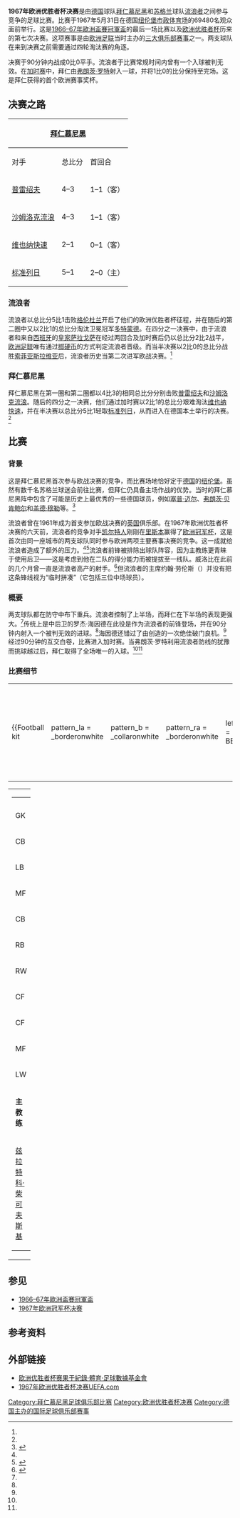 {{noteTA|G1=football|G2=uefa|G3=fcbayern}}
{{Infobox football match
| title                   = 1967年欧洲优胜者杯决赛
| image                   =
| event                   = [[1966–67年歐洲盃賽冠軍盃|1966–67年歐洲盃賽冠軍盃]]
| team1                   = [[拜仁慕尼黑|拜仁慕尼黑]]
| team1association        = {{flagicon|FRG|size=30px}}
| team1score              = 1
| team2                   = [[流浪者足球俱乐部|流浪者]]
| team2association        = {{flagicon|SCO|size=30px}}
| team2score              = 0
| details                 = [[加时赛|加时赛]]
| date                    = 1967年5月31日
| stadium                 = [[根德体育场|市政体育场]]
| city                    = [[纽伦堡|纽伦堡]]
| man_of_the_match1a      =
| man_of_the_match1atitle =
| man_of_the_match1b      =
| man_of_the_match1btitle =
| referee                 = {{link-en|孔切托·罗贝洛|Concetto Lo Bello}}（[[意大利足球协会|意大利]]）
| attendance              = 69,480人
| weather                 =
| previous                = {{link-en|1966年欧洲优胜者杯决赛|1966 European Cup Winners' Cup Final|1966}}
| next                    = {{link-en|1968年欧洲优胜者杯决赛|1968 European Cup Winners' Cup Final|1968}}
}}
'''1967年欧洲优胜者杯决赛'''是由[[德国|德国]]球队[[拜仁慕尼黑|拜仁慕尼黑]]和[[苏格兰|苏格兰]]球队[[流浪者足球俱乐部|流浪者]]之间参与竞争的足球比赛。比赛于1967年5月31日在德国[[纽伦堡|纽伦堡]][[根德体育场|市政体育场]]的69480名观众面前举行。这是[[1966–67年歐洲盃賽冠軍盃|1966–67年歐洲盃賽冠軍盃]]的最后一场比赛以及[[欧洲优胜者杯|欧洲优胜者杯]]历来的第七次决赛。这项赛事是由[[欧洲足联|欧洲足联]]当时主办的[[欧洲三大杯|三大俱乐部赛事]]之一。两支球队在来到决赛之前需要通过四轮淘汰赛的角逐。

决赛于90分钟内战成0比0平手。流浪者于比赛常规时间内曾有一个入球被判无效。在[[加时赛|加时赛]]中，拜仁由[[弗朗茨·罗特|弗朗茨·罗特]]射入一球，并将1比0的比分保持至完场。这是拜仁获得的首个欧洲赛事奖杯。

==决赛之路==
{{details|1966–67年歐洲盃賽冠軍盃}}

{|class="wikitable" style="text-align:center"
|-
!colspan=4|{{flagicon|GER}} [[拜仁慕尼黑|拜仁慕尼黑]]
! 
!colspan=4|{{flagicon|SCO}} [[流浪者足球俱乐部|流浪者]]
|- style="background:#c1e0ff"
|对手
|总比分
|首回合
|次回合
|
|对手
|总比分
|首回合
|次回合
|-
|align=left|{{flagicon|TCH}} [[普雷紹夫足球俱樂部|普雷绍夫]]
|4–3
|1–1（客）
|3–2（主）
|style="background:#c1e0ff;"|[[1966–67年歐洲盃賽冠軍盃#第一圈|第一圈]]
|align=left|{{flagicon|NIR}} [[格伦杜兰足球俱乐部|格伦杜兰]]
|5–1
|1–1（客）
|4–0（主）
|-
|align=left|{{flagicon|IRL}} [[沙姆洛克流浪足球俱乐部|沙姆洛克流浪]]
|4–3
|1–1（客）
|3–2（主）
|style="background:#c1e0ff;"|[[1966–67年歐洲盃賽冠軍盃#第二圈|第二圈]]
|align=left|{{flagicon|GER}} [[多特蒙德足球俱樂部|多特蒙德]]
|2–1
|2–1（主）
|0–0（客）
|-
|align=left|{{flagicon|AUT}} [[维也纳快速|维也纳快速]]
|2–1
|0–1（客）
|2–0（[[加时赛|加时]]）（主）
|style="background:#c1e0ff;"|[[1966–67年歐洲盃賽冠軍盃#半準決賽|四分之一决赛]]
|align=left|{{flagicon|ESP|1945}} [[皇家萨拉戈萨|皇家萨拉戈萨]]
|2–2（[[掷硬币|掷]]）
|2–0（主）
|0–2（[[加时赛|加时]]）（客）
|-
|align=left|{{flagicon|BEL}} [[标准列日|标准列日]]
|5–1
|2–0（主）
|3–1（客）
|style="background:#c1e0ff;"|[[1966–67年歐洲盃賽冠軍盃#準決賽|半决赛]]
|align=left|{{flagicon|BUL|1946}} [[索菲亞斯拉維亞足球俱樂部|索菲亚斯拉维亚]]
|2–0
|1–0（客）
|1–0（主）
|}

===流浪者===
流浪者以总比分5比1击败[[格伦杜兰足球俱乐部|格伦杜兰]]开启了他们的欧洲优胜者杯征程，并在随后的第二圈中又以2比1的总比分淘汰卫冕冠军[[多特蒙德足球俱樂部|多特蒙德]]。在四分之一决赛中，由于流浪者和来自[[西班牙|西班牙]]的[[皇家萨拉戈萨|皇家萨拉戈萨]]在经过两回合及加时赛后仍以总比分2比2战平，[[欧洲足联|欧洲足联]]唯有通过[[掷硬币|掷硬币]]的方式判定流浪者晋级。而当半决赛以2比0的总比分战胜[[索菲亞斯拉維亞足球俱樂部|索菲亚斯拉维亚]]后，流浪者历史当第二次进军欧战决赛。<ref name="Uefa" />

===拜仁慕尼黑===
拜仁慕尼黑在第一圈和第二圈都以4比3的相同总比分分别击败[[普雷紹夫足球俱樂部|普雷绍夫]]和[[沙姆洛克流浪足球俱乐部|沙姆洛克流浪]]。随后的四分之一决赛，他们通过加时赛以2比1的总比分艰难淘汰[[维也纳快速|维也纳快速]]，并在半决赛以总比分5比1轻取[[标准列日|标准列日]]，从而进入在德国本土举行的决赛。<ref name="Uefa" />

==比赛==
===背景===
这是拜仁慕尼黑首次参与欧战决赛的竞争，而比赛场地恰好定于[[德国|德国]]的[[纽伦堡|纽伦堡]]。虽然有数千名苏格兰球迷会前往比赛，但拜仁仍具备主场作战的优势。当时的拜仁慕尼黑阵中包含了可能是历史上最优秀的一些德国球员，例如[[塞普·迈尔|塞普·迈尔]]、[[弗朗茨·贝肯鲍尔|弗朗茨·贝肯鲍尔]]和[[盖德·穆勒|盖德·穆勒]]等。<ref name="Uefa">{{cite web |url=http://en.archive.uefa.com/competitions/ecwc/history/season=1966/intro.html |title=1966/67: Bayern exploit home advantage |publisher=Uefa |accessdate=21 December 2013 |deadurl=yes |archiveurl=https://web.archive.org/web/20100630104154/http://en.archive.uefa.com/competitions/ecwc/history/season%3D1966/intro.html |archivedate=2010-06-30 }}</ref>

流浪者曾在1961年成为首支参加欧战决赛的[[英国|英国]]俱乐部。在1967年欧洲优胜者杯决赛的六天前，流浪者的竞争对手[[凯尔特人足球俱乐部|凯尔特人]]刚刚在[[里斯本|里斯本]]赢得了[[1967年欧洲冠军杯决赛|欧洲冠军杯]]，这是首次由同一座城市的两支球队同时参与欧洲两项主要赛事决赛的竞争。这一成就给流浪者造成了额外的压力。<ref name="Uefa" /><ref name="BBC">{{cite web|url=http://news.bbc.co.uk/sport1/hi/football/teams/r/rangers/6706369.stm|title=When Euro glory evaded Rangers|publisher=BBC Sport|accessdate=21 December 2013|archive-date=2007-08-25|archive-url=https://web.archive.org/web/20070825231302/http://news.bbc.co.uk/sport1/hi/football/teams/r/rangers/6706369.stm|dead-url=no}}</ref>流浪者前锋{{link-en|亚历克斯·威洛比|Alex Willoughby}}被排除出球队阵容，因为主教练更青睐于使用后卫{{link-en|罗杰·海因德|Roger Hynd}}——这是考虑到他在二队的得分能力而被提拔至一线队。威洛比在此前的几个月曾一直是流浪者高产的射手。<ref name="herald">{{cite web|url=http://www.heraldscotland.com/1967-all-that-1.858522|title=1967 & all that|publisher=The Herald|accessdate=21 December 2013|archive-date=2013-12-24|archive-url=https://web.archive.org/web/20131224201028/http://www.heraldscotland.com/1967-all-that-1.858522|dead-url=no}}</ref>但流浪者的主席约翰·劳伦斯（{{lang|de|John Lawrence}}）并没有把这条锋线视为“临时拼凑”（它包括三位中场球员）。

===概要===
两支球队都在防守中布下重兵。流浪者控制了上半场，而拜仁在下半场的表现更强大。<ref name="Uefa" />传统上是中后卫的罗杰·海因德在此役是作为流浪者的前锋登场，并在90分钟内射入一个被判无效的进球。<ref name="herald" />海因德还错过了由{{link-en|戴夫·史密斯 (1943年生足球运动员)|Dave Smith (footballer, born 1943)|戴夫·史密斯}}创造的一次绝佳破门良机。<ref name="herald" />经过90分钟的互交白卷，比赛进入加时赛。当弗朗茨·罗特利用流浪者防线的犹豫而挑球越过{{link-en|诺里·马丁|Norrie Martin}}后，拜仁取得了全场唯一的入球。<ref name="Uefa" /><ref name="herald" />

=== 比赛细节 ===
{{football box
|date = {{Start date|1967|05|31|df=y}}
|time = 19:30 [[Central_European_Summer_Time|CEST]]
|team1 = [[拜仁慕尼黑|拜仁慕尼黑]] {{flagicon|FRG}}
|score = 1–0
|aet = yes
|report=[https://web.archive.org/web/20140201234255/http://www.sharkscores.com/Match/Default.aspx?id=768456 报告]
[http://web.archive.org/liveweb/http://www.eurocups-uefa.ru/winner_cups/1966-67/protocols/cw1967_031_0.php 报告2]
|team2 = {{flagicon|SCO}} [[流浪者足球俱乐部|流浪者]]
|goals1 =  [[弗朗茨·罗特|罗特]] {{goal|109}}
|goals2 =
|stadium = [[纽伦堡|纽伦堡]][[根德体育场|市政体育场]]
|attendance = 69,480
|referee = {{link-en|孔切托·罗贝洛|Concetto Lo Bello}}（[[意大利足球协会|意大利]]）
}}

{| width=92% |
|-
|{{Football kit
 | pattern_la = _borderonwhite
 | pattern_b  = _collaronwhite
 | pattern_ra = _borderonwhite
 | leftarm    = BB0000
 | body       = BB0000
 | rightarm   = BB0000
 | shorts     = BB0000
 | socks      = FFFFFF
 | title      = 拜仁慕尼黑
}}
|{{Football kit
 | pattern_la = 
 | pattern_b  = _vneckwhite
 | pattern_ra = 
 | leftarm    = 0000FF
 | body       = 0000FF
 | rightarm   = 0000FF
 | shorts     = FFFFFF
 | socks      = 0000FF
 | title      = 流浪者
}}
|}

{| width=100%
|valign="top" width="50%"|
{| style="font-size:90%" cellspacing="0" cellpadding="0"
|colspan="4"|
|-
!width=25| !!width=25|
|-
|GK ||'''1''' ||{{flagicon|FRG}} [[塞普·迈尔|塞普·迈尔]]
|-
|CB ||'''2''' ||{{flagicon|FRG}} {{link-en|彼得·库普费尔施密特|Peter Kupferschmidt}}
|-
|LB ||'''3''' ||{{flagicon|FRG}} [[维尔纳·奥尔克|维尔纳·奥尔克]] [[File:Captain_sports.svg|15px]] 
|-
|MF ||'''4''' ||{{flagicon|FRG}} [[弗朗茨·罗特|弗朗茨·罗特]]
|-
|CB ||'''5''' ||{{flagicon|FRG}} [[弗朗茨·贝肯鲍尔|弗朗茨·贝肯鲍尔]]
|-
|RB ||'''6''' ||{{flagicon|FRG}} [[汉斯·诺瓦克|汉斯·诺瓦克]]
|-
|RW ||'''7''' ||{{flagicon|FRG}} {{link-en|鲁道夫·纳夫齐格|Rudolf Nafziger}}
|-
|CF ||'''8''' ||{{flagicon|FRG}} {{link-en|莱纳·奥尔豪泽|Rainer Ohlhauser}}
|-
|CF ||'''9''' ||{{flagicon|FRG}} [[盖德·穆勒|盖德·穆勒]]  
|-
|MF ||'''10''' ||{{flagicon|FRG}} {{link-en|迪特·科尔曼|Dieter Koulmann}}
|-
|LW ||'''11''' ||{{flagicon|FRG}} {{link-en|迪特·布伦宁格|Dieter Brenninger}}
|-
|colspan=3|'''主教练'''
|-
|colspan=4|{{flagicon|SFR Yugoslavia}} [[兹拉特科·柴可夫斯基|兹拉特科·柴可夫斯基]]
|}
|valign="top" width="50%"|
{| style="font-size:90%" cellspacing="0" cellpadding="0" align="center"
|colspan="4"|
|-
!width=25| !!width=25|
|-
|GK ||'''1''' ||{{flagicon|SCO}} {{link-en|诺里·马丁|Norrie Martin}}
|-
|RB ||'''2''' ||{{flagicon|DEN}} {{link-en|凯·约翰森|Kai Johansen}}
|-
|LB ||'''3''' ||{{flagicon|SCO}} {{link-en|大卫·普罗文 (1941年生足球运动员)|David Provan (footballer born 1941)|大卫·普罗文}}
|-
|CB ||'''4''' ||{{flagicon|SCO}} {{link-en|桑迪·贾丁|Sandy Jardine}}
|-
|CB ||'''5''' ||{{flagicon|SCO}} {{link-en|罗尼·麦金农|Ronnie McKinnon}}
|-
|CM ||'''6''' ||{{flagicon|SCO}} [[约翰·格雷格|约翰·格雷格]] [[File:Captain_sports.svg|15px]]
|-
|RM ||'''7''' ||{{flagicon|SCO}} {{link-en|威利·亨德森|Willie Henderson}}
|-
|CM ||'''8''' ||{{flagicon|SCO}} {{link-en|戴夫·史密斯 (1943年生足球运动员)|Dave Smith (footballer, born 1943)|戴夫·史密斯}}
|-
|FW ||'''9''' ||{{flagicon|SCO}} {{link-en|罗杰·海因德|Roger Hynd}}
|-
|FW ||'''10''' ||{{flagicon|SCO}} {{link-en|亚历克斯·史密斯 (1940年生足球运动员)|Alex Smith (footballer born 1940)|亚历克斯·史密斯}}
|-
|LM ||'''11''' ||{{flagicon|SCO}} {{link-en|威利·约翰斯通|Willie Johnston}}
|-
|colspan=3|'''主教练：'''
|-
|colspan=4|{{flagicon|SCO}} {{link-en|斯科特·西蒙|Scot Symon}}
|}
|}

==参见==
* [[1966–67年歐洲盃賽冠軍盃|1966–67年歐洲盃賽冠軍盃]]
* [[1967年欧洲冠军杯决赛|1967年欧洲冠军杯决赛]]

==参考资料==
{{Reflist|2}}

== 外部链接 ==
*[http://www.rsssf.com/tablese/ec2.html 欧洲优胜者杯赛果于紀錄·體育·足球數據基金會]{{Wayback|url=http://www.rsssf.com/tablese/ec2.html |date=20181017045121 }}
*[https://web.archive.org/web/20100630104154/http://en.archive.uefa.com/competitions/ecwc/history/season%3D1966/intro.html 1967年欧洲优胜者杯决赛UEFA.com]

{{歐洲盃賽冠軍盃球季}}

[[Category:拜仁慕尼黑足球俱乐部比赛|Category:拜仁慕尼黑足球俱乐部比赛]]
[[Category:欧洲优胜者杯决赛|Category:欧洲优胜者杯决赛]]
[[Category:德国主办的国际足球俱乐部赛事|Category:德国主办的国际足球俱乐部赛事]]